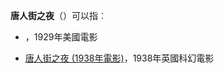'''唐人街之夜'''（{{lang-en|'''Chinatown Nights'''}}）可以指︰
* {{link-en|唐人街之夜 (1929年電影)|Chinatown Nights (1929 film)}}，1929年美國電影
* [[唐人街之夜_(1938年電影)|唐人街之夜 (1938年電影)]]，1938年英國科幻電影

{{Disambig|CAT=五字消歧義}}